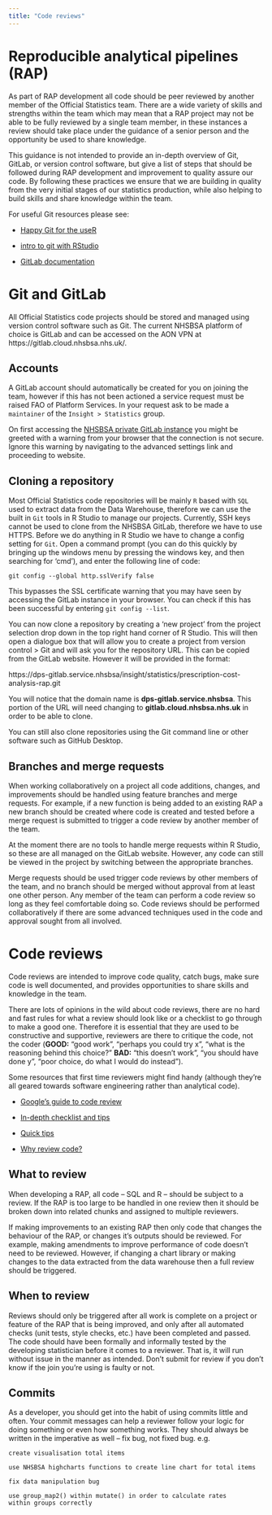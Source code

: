 ```yaml
---
title: "Code reviews"
---
```


# Reproducible analytical pipelines (RAP)

As part of RAP development all code should be peer reviewed by another member of the Official Statistics team. There are a wide variety of skills and strengths within the team which may mean that a RAP project may not be able to be fully reviewed by a single team member, in these instances a review should take place under the guidance of a senior person and the opportunity be used to share knowledge.

This guidance is not intended to provide an in-depth overview of Git, GitLab, or version control software, but give a list of steps that should be followed during RAP development and improvement to quality assure our code. By following these practices we ensure that we are building in quality from the very initial stages of our statistics production, while also helping to build skills and share knowledge within the team.

For useful Git resources please see:

* [Happy Git for the useR](https://happygitwithr.com/)

* [intro to git with RStudio](https://r-bio.github.io/intro-git-rstudio/)

* [GitLab documentation](https://docs.gitlab.com/)

# Git and GitLab

All Official Statistics code projects should be stored and managed using version control software such as Git. The current NHSBSA platform of choice is GitLab and can be accessed on the AON VPN at https://gitlab.cloud.nhsbsa.nhs.uk/. 

## Accounts

A GitLab account should automatically be created for you on joining the team, however if this has not been actioned a service request must be raised FAO of Platform Services. In your request ask to be made a `maintainer` of the `Insight > Statistics` group.

On first accessing the [NHSBSA private GitLab instance](https://gitlab.cloud.nhsbsa.nhs.uk/) you might be greeted with a warning from your browser that the connection is not secure. Ignore this warning by navigating to the advanced settings link and proceeding to website.

## Cloning a repository

Most Official Statistics code repositories will be mainly `R` based with `SQL` used to extract data from the Data Warehouse, therefore we can use the built in `Git` tools in R Studio to manage our projects. Currently, SSH keys cannot be used to clone from the NHSBSA GitLab, therefore we have to use HTTPS. Before we do anything in R Studio we have to change a config setting for `Git`. Open a command prompt (you can do this quickly by bringing up the windows menu by pressing the windows key, and then searching for 'cmd'), and enter the following line of code:

`git config --global http.sslVerify false`

This bypasses the SSL certificate warning that you may have seen by accessing the GitLab instance in your browser. You can check if this has been successful by entering `git config --list`.

You can now clone a repository by creating a 'new project' from the project selection drop down in the top right hand corner of R Studio. This will then open a dialogue box that will allow you to create a project from version control > Git and will ask you for the repository URL. This can be copied from the GitLab website. However it will be provided in the format:

https://dps-gitlab.service.nhsbsa/insight/statistics/prescription-cost-analysis-rap.git

You will notice that the domain name is **dps-gitlab.service.nhsbsa**. This portion of the URL will need changing to **gitlab.cloud.nhsbsa.nhs.uk** in order to be able to clone.

You can still also clone repositories using the Git command line or other software such as GitHub Desktop.

## Branches and merge requests

When working collaboratively on a project all code additions, changes, and improvements should be handled using feature branches and merge requests. For example, if a new function is being added to an existing RAP a new branch should be created where code is created and tested before a merge request is submitted to trigger a code review by another member of the team.

At the moment there are no tools to handle merge requests within R Studio, so these are all managed on the GitLab website. However, any code can still be viewed in the project by switching between the appropriate branches.

Merge requests should be used trigger code reviews by other members of the team, and no branch should be merged without approval from at least one other person. Any member of the team can perform a code review so long as they feel comfortable doing so. Code reviews should be performed collaboratively if there are some advanced techniques used in the code and approval sought from all involved.

# Code reviews

Code reviews are intended to improve code quality, catch bugs, make sure code is well documented, and provides opportunities to share skills and knowledge in the team.

There are lots of opinions in the wild about code reviews, there are no hard and fast rules for what a review should look like or a checklist to go through to make a good one. Therefore it is essential that they are used to be constructive and supportive, reviewers are there to critique the code, not the coder (**GOOD:** "good work", "perhaps you could try x", "what is the reasoning behind this choice?" **BAD:** "this doesn't work", "you should have done y", "poor choice, do what I would do instead").

Some resources that first time reviewers might find handy (although they're all geared towards software engineering rather than analytical code).

* [Google's guide to code review](https://google.github.io/eng-practices/review/reviewer/looking-for.html)

* [In-depth checklist and tips](https://www.codeproject.com/Articles/524235/Codeplusreviewplusguidelines)

* [Quick tips](https://github.com/thoughtbot/guides/tree/main/code-review)

* [Why review code?](https://smartbear.com/learn/code-review/why-review-code/)


## What to review

When developing a RAP, all code -- SQL and R -- should be subject to a review. If the RAP is too large to be handled in one review then it should be broken down into related chunks and assigned to multiple reviewers.

If making improvements to an existing RAP then only code that changes the behaviour of the RAP, or changes it's outputs should be reviewed. For example, making amendments to improve performance of code doesn't need to be reviewed. However, if changing a chart library or making changes to the data extracted from the data warehouse then a full review should be triggered. 

## When to review

Reviews should only be triggered after all work is complete on a project or feature of the RAP that is being improved, and only after all automated checks (unit tests, style checks, etc.) have been completed and passed. The code should have been formally and informally tested by the developing statistician before it comes to a reviewer. That is, it will run without issue in the manner as intended. Don't submit for review if you don't know if the join you're using is faulty or not.

## Commits

As a developer, you should get into the habit of using commits little and often. Your commit messages can help a reviewer follow your logic for doing something or even how something works. They should always be written in the imperative as well -- fix bug, not fixed bug. e.g.


```
create visualisation total items

use NHSBSA highcharts functions to create line chart for total items

```

```
fix data manipulation bug

use group_map2() within mutate() in order to calculate rates 
within groups correctly

```



